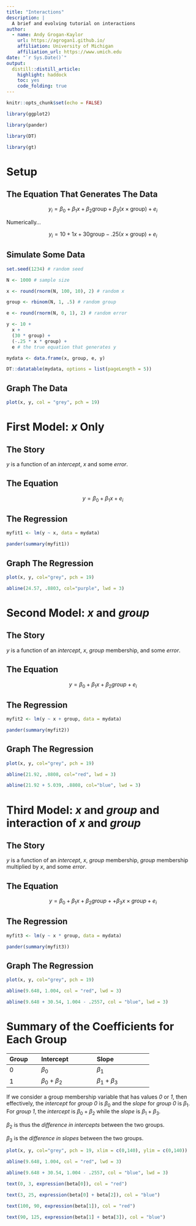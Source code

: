 ```yaml
---
title: "Interactions"
description: |
  A brief and evolving tutorial on interactions
author:
  - name: Andy Grogan-Kaylor 
    url: https://agrogan1.github.io/
    affiliation: University of Michigan
    affiliation_url: https://www.umich.edu
date: "`r Sys.Date()`"
output:
  distill::distill_article:
    highlight: haddock
    toc: yes
    code_folding: true
---
```


```r

knitr::opts_chunk$set(echo = FALSE)

library(ggplot2)

library(pander)

library(DT)

library(gt)

```

# Setup

## The Equation That Generates The Data

$$y_i = \beta_0 + \beta_1 x + \beta_2 \text{group} + \beta_3 (x \times \text{group}) + e_i$$

Numerically...

$$y_i = 10 + 1x + 30 \text{group} -.25 (x \times \text{group}) + e_i$$ 

## Simulate Some Data

```r

set.seed(1234) # random seed

N <- 1000 # sample size

x <- round(rnorm(N, 100, 10), 2) # random x

group <- rbinom(N, 1, .5) # random group

e <- round(rnorm(N, 0, 1), 2) # random error

y <- 10 + 
  x + 
  (30 * group) + 
  (-.25 * x * group) +
  e # the true equation that generates y

mydata <- data.frame(x, group, e, y)

DT::datatable(mydata, options = list(pageLength = 5))

```

## Graph The Data

```r

plot(x, y, col = "grey", pch = 19)

```

# First Model: *x* Only

## The Story

*y* is a function of an *intercept*, *x* and some *error*.

## The Equation

$$y = \beta_0 + \beta_1 x + e_i$$

## The Regression

```r

myfit1 <- lm(y ~ x, data = mydata)

pander(summary(myfit1))

```

## Graph The Regression

```r

plot(x, y, col="grey", pch = 19)

abline(24.57, .8803, col="purple", lwd = 3)

```

# Second Model: *x* and *group*

## The Story

*y* is a function of an *intercept*, *x*, *group* membership, and some *error*.

## The Equation

$$y = \beta_0 + \beta_1 x + \beta_2 group + e_i$$

## The Regression

```r

myfit2 <- lm(y ~ x + group, data = mydata)

pander(summary(myfit2))

```

## Graph The Regression

```r

plot(x, y, col="grey", pch = 19)

abline(21.92, .8808, col="red", lwd = 3)

abline(21.92 + 5.039, .8808, col="blue", lwd = 3)

```

# Third Model: *x* and *group* and interaction of *x* and *group*

## The Story

*y* is a function of an *intercept*, *x*, *group* membership, *group* membership multiplied by *x*, and some *error*.


## The Equation

$$y = \beta_0 + \beta_1 x + \beta_2 group + + \beta_3 x \times group + e_i$$

## The Regression

```r

myfit3 <- lm(y ~ x * group, data = mydata)

pander(summary(myfit3))

```

## Graph The Regression

```r

plot(x, y, col="grey", pch = 19)

abline(9.648, 1.004, col = "red", lwd = 3)

abline(9.648 + 30.54, 1.004 - .2557, col = "blue", lwd = 3)

```

# Summary of the Coefficients for Each Group

-------------------------------------------------------------
Group      Intercept            Slope
---------- ----------           --------------------
0          $\beta_0$            $\beta_1$

1          $\beta_0 + \beta_2$  $\beta_1 + \beta_3$
-------------------------------------------------------------

If we consider a group membership variable that has values *0* or *1*, then effectively, the *intercept* for *group 0* is $\beta_0$ and the *slope* for *group 0* is $\beta_1$. For *group 1*, the *intercept* is $\beta_0 + \beta_2$ while the *slope* is $\beta_1 + \beta_3$.

$\beta_2$ is thus the *difference in intercepts* between the two groups.

$\beta_3$ is the *difference in slopes* between the two groups.

```r

plot(x, y, col="grey", pch = 19, xlim = c(0,140), ylim = c(0,140))

abline(9.648, 1.004, col = "red", lwd = 3)

abline(9.648 + 30.54, 1.004 - .2557, col = "blue", lwd = 3)

text(0, 3, expression(beta[0]), col = "red")

text(3, 25, expression(beta[0] + beta[2]), col = "blue")

text(100, 90, expression(beta[1]), col = "red")

text(90, 125, expression(beta[1] + beta[3]), col = "blue")

```




